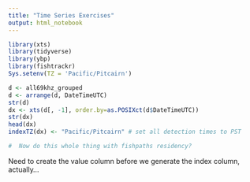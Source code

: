 ```yaml
---
title: "Time Series Exercises"
output: html_notebook
---
```



```r
library(xts)
library(tidyverse)
library(ybp)
library(fishtrackr)
Sys.setenv(TZ = 'Pacific/Pitcairn')

d <- all69khz_grouped
d <- arrange(d, DateTimeUTC)
str(d)
dx <- xts(d[, -1], order.by=as.POSIXct(d$DateTimeUTC))
str(dx)
head(dx)
indexTZ(dx) <- "Pacific/Pitcairn" # set all detection times to PST

#  Now do this whole thing with fishpaths residency?


```

Need to create the value column before we generate the index column, actually...